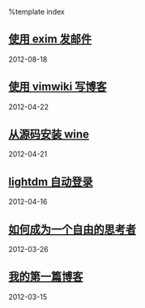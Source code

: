 %template index

== [[diary/2012-08-18|使用 exim 发邮件]] ==
2012-08-18

== [[diary/2012-04-22|使用 vimwiki 写博客]] ==
2012-04-22

== [[diary/2012-04-21|从源码安装 wine]] ==
2012-04-21

== [[diary/2012-04-16|lightdm 自动登录]] ==
2012-04-16

== [[diary/2012-03-26|如何成为一个自由的思考者]] ==
2012-03-26

== [[diary/2012-03-15|我的第一篇博客]] ==
2012-03-15

